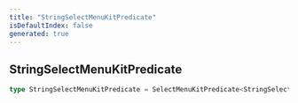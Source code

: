 ```yaml
---
title: "StringSelectMenuKitPredicate"
isDefaultIndex: false
generated: true
---
```



<!-- This file was generated from the CommandKit source. Do not modify. Instead, re-run the "docgen" script -->


## StringSelectMenuKitPredicate

<GenerationInfo sourceFile="packages/commandkit/src/components/v1/select-menu/StringSelectMenuKit.ts" sourceLine="25" packageName="commandkit" />



```ts title="Signature"
type StringSelectMenuKitPredicate = SelectMenuKitPredicate<StringSelectMenuInteraction>
```
